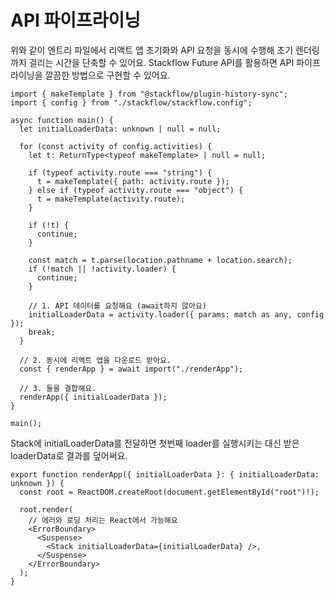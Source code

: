 
# API 파이프라이닝

<APIPipeLiningDiagram locale="ko" />

위와 같이 엔트리 파일에서 리액트 앱 초기화와 API 요청을 동시에 수행해 초기 렌더링까지 걸리는 시간을 단축할 수 있어요. Stackflow Future API를 활용하면 API 파이프라이닝을 깔끔한 방법으로 구현할 수 있어요.

```tsx showLineNumbers filename="entry.ts" copy
import { makeTemplate } from "@stackflow/plugin-history-sync";
import { config } from "./stackflow/stackflow.config";

async function main() {
  let initialLoaderData: unknown | null = null;

  for (const activity of config.activities) {
    let t: ReturnType<typeof makeTemplate> | null = null;

    if (typeof activity.route === "string") {
      t = makeTemplate({ path: activity.route });
    } else if (typeof activity.route === "object") {
      t = makeTemplate(activity.route);
    }

    if (!t) {
      continue;
    }

    const match = t.parse(location.pathname + location.search);
    if (!match || !activity.loader) {
      continue;
    }

    // 1. API 데이터를 요청해요 (await하지 않아요)
    initialLoaderData = activity.loader({ params: match as any, config });
    break;
  }

  // 2. 동시에 리액트 앱을 다운로드 받아요.
  const { renderApp } = await import("./renderApp");

  // 3. 둘을 결합해요.
  renderApp({ initialLoaderData });
}

main();
```

Stack에 initialLoaderData를 전달하면 첫번째 loader를 실행시키는 대신 받은 loaderData로 결과를 덮어써요.
```tsx showLineNumbers filename="renderApp.ts" copy
export function renderApp({ initialLoaderData }: { initialLoaderData: unknown }) {
  const root = ReactDOM.createRoot(document.getElementById("root")!);

  root.render(
    // 에러와 로딩 처리는 React에서 가능해요
    <ErrorBoundary>
      <Suspense>
        <Stack initialLoaderData={initialLoaderData} />,
      </Suspense>
    </ErrorBoundary>
  );
}
```
